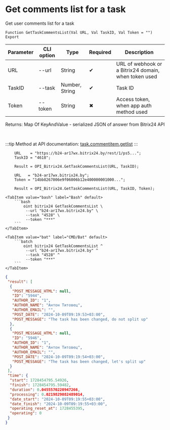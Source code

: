﻿---
sidebar_position: 1
---


# Get comments list for a task
 Get user comments list for a task



`Function GetTaskCommentsList(Val URL, Val TaskID, Val Token = "") Export`

  | Parameter | CLI option | Type | Required | Description |
  |-|-|-|-|-|
  | URL | --url | String | &#x2714; | URL of webhook or a Bitrix24 domain, when token used |
  | TaskID | --task | Number, String | &#x2714; | Task ID |
  | Token | --token | String | &#x2716; | Access token, when app auth method used |

  
  Returns:  Map Of KeyAndValue - serialized JSON of answer from Bitrix24 API

<br/>

:::tip
Method at API documentation: [task.commentitem.getlist](https://dev.1c-bitrix.ru/rest_help/tasks/task/commentitem/getlist.php)
:::
<br/>



```bsl title="1C:Enterprise/OneScript code example"
    URL    = "https://b24-ar17wx.bitrix24.by/rest/1/ps5...";
    TaskID = "4618";

    Result = OPI_Bitrix24.GetTaskCommentsList(URL, TaskID);

    URL   = "b24-ar17wx.bitrix24.by";
    Token = "14bb8267006e9f06006b12e400000001000...";

    Result = OPI_Bitrix24.GetTaskCommentsList(URL, TaskID, Token);
```
 

 <Tabs>
  
    <TabItem value="bash" label="Bash" default>
        ```bash
            oint bitrix24 GetTaskCommentsList \
             --url "b24-ar17wx.bitrix24.by" \
             --task "4528" \
             --token "***"
        ```
    </TabItem>
  
    <TabItem value="bat" label="CMD/Bat" default>
        ```batch
            oint bitrix24 GetTaskCommentsList ^
             --url "b24-ar17wx.bitrix24.by" ^
             --task "4528" ^
             --token "***"
        ```
    </TabItem>
</Tabs>


```json title="Result"
{
 "result": [
  {
   "POST_MESSAGE_HTML": null,
   "ID": "5944",
   "AUTHOR_ID": "1",
   "AUTHOR_NAME": "Антон Титовец",
   "AUTHOR_EMAIL": "",
   "POST_DATE": "2024-10-09T09:19:53+03:00",
   "POST_MESSAGE": "The task has been changed, do not split up"
  },
  {
   "POST_MESSAGE_HTML": null,
   "ID": "5946",
   "AUTHOR_ID": "1",
   "AUTHOR_NAME": "Антон Титовец",
   "AUTHOR_EMAIL": "",
   "POST_DATE": "2024-10-09T09:19:54+03:00",
   "POST_MESSAGE": "The task has been changed, let's split up"
  }
 ],
 "time": {
  "start": 1728454795.54926,
  "finish": 1728454795.59482,
  "duration": 0.0455570220947266,
  "processing": 0.0219829082489014,
  "date_start": "2024-10-09T09:19:55+03:00",
  "date_finish": "2024-10-09T09:19:55+03:00",
  "operating_reset_at": 1728455395,
  "operating": 0
 }
}
```
